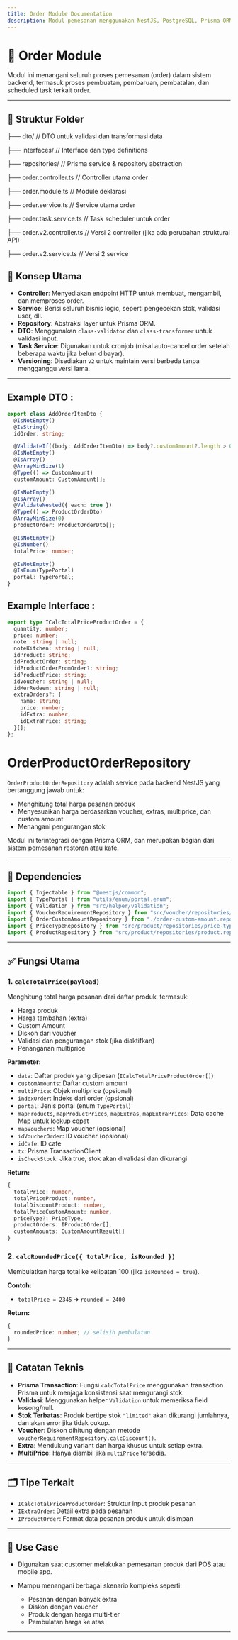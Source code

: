 ```yaml
---
title: Order Module Documentation
description: Modul pemesanan menggunakan NestJS, PostgreSQL, Prisma ORM.
---
```


# 🛒 Order Module

Modul ini menangani seluruh proses pemesanan (order) dalam sistem backend, termasuk proses pembuatan, pembaruan, pembatalan, dan scheduled task terkait order.

---

## 📁 Struktur Folder

├── dto/ // DTO untuk validasi dan transformasi data

├── interfaces/ // Interface dan type definitions

├── repositories/ // Prisma service & repository abstraction

├── order.controller.ts // Controller utama order

├── order.module.ts // Module deklarasi

├── order.service.ts // Service utama order

├── order.task.service.ts // Task scheduler untuk order

├── order.v2.controller.ts // Versi 2 controller (jika ada perubahan struktural API)

├── order.v2.service.ts // Versi 2 service

## 🧠 Konsep Utama

- **Controller**: Menyediakan endpoint HTTP untuk membuat, mengambil, dan memproses order.
- **Service**: Berisi seluruh bisnis logic, seperti pengecekan stok, validasi user, dll.
- **Repository**: Abstraksi layer untuk Prisma ORM.
- **DTO**: Menggunakan `class-validator` dan `class-transformer` untuk validasi input.
- **Task Service**: Digunakan untuk cronjob (misal auto-cancel order setelah beberapa waktu jika belum dibayar).
- **Versioning**: Disediakan `v2` untuk maintain versi berbeda tanpa mengganggu versi lama.

---

## Example DTO :

```ts
export class AddOrderItemDto {
  @IsNotEmpty()
  @IsString()
  idOrder: string;

  @ValidateIf((body: AddOrderItemDto) => body?.customAmount?.length > 0)
  @IsNotEmpty()
  @IsArray()
  @ArrayMinSize(1)
  @Type(() => CustomAmount)
  customAmount: CustomAmount[];

  @IsNotEmpty()
  @IsArray()
  @ValidateNested({ each: true })
  @Type(() => ProductOrderDto)
  @ArrayMinSize(0)
  productOrder: ProductOrderDto[];

  @IsNotEmpty()
  @IsNumber()
  totalPrice: number;

  @IsNotEmpty()
  @IsEnum(TypePortal)
  portal: TypePortal;
}
```

## Example Interface :

```ts
export type ICalcTotalPriceProductOrder = {
  quantity: number;
  price: number;
  note: string | null;
  noteKitchen: string | null;
  idProduct: string;
  idProductOrder: string;
  idProductOrderFromOrder?: string;
  idProductPrice: string;
  idVoucher: string | null;
  idMerRedeem: string | null;
  extraOrders?: {
    name: string;
    price: number;
    idExtra: number;
    idExtraPrice: string;
  }[];
};
```

# OrderProductOrderRepository

`OrderProductOrderRepository` adalah service pada backend NestJS yang bertanggung jawab untuk:

- Menghitung total harga pesanan produk
- Menyesuaikan harga berdasarkan voucher, extras, multiprice, dan custom amount
- Menangani pengurangan stok

Modul ini terintegrasi dengan Prisma ORM, dan merupakan bagian dari sistem pemesanan restoran atau kafe.

---

## 🔧 Dependencies

```ts
import { Injectable } from "@nestjs/common";
import { TypePortal } from "utils/enum/portal.enum";
import { Validation } from "src/helper/validation";
import { VoucherRequirementRepository } from "src/voucher/repositories/voucher-requirement.repository";
import { OrderCustomAmountRepository } from "./order-custom-amount.repository";
import { PriceTypeRepository } from "src/product/repositories/price-type.repository";
import { ProductRepository } from "src/product/repositories/product.repository";
```

---

## ✅ Fungsi Utama

### 1. `calcTotalPrice(payload)`

Menghitung total harga pesanan dari daftar produk, termasuk:

- Harga produk
- Harga tambahan (extra)
- Custom Amount
- Diskon dari voucher
- Validasi dan pengurangan stok (jika diaktifkan)
- Penanganan multiprice

**Parameter:**

- `data`: Daftar produk yang dipesan (`ICalcTotalPriceProductOrder[]`)
- `customAmounts`: Daftar custom amount
- `multiPrice`: Objek multiprice (opsional)
- `indexOrder`: Indeks dari order (opsional)
- `portal`: Jenis portal (enum `TypePortal`)
- `mapProducts`, `mapProductPrices`, `mapExtras`, `mapExtraPrices`: Data cache Map untuk lookup cepat
- `mapVouchers`: Map voucher (opsional)
- `idVoucherOrder`: ID voucher (opsional)
- `idCafe`: ID cafe
- `tx`: Prisma TransactionClient
- `isCheckStock`: Jika true, stok akan divalidasi dan dikurangi

**Return:**

```ts
{
  totalPrice: number,
  totalPriceProduct: number,
  totalDiscountProduct: number,
  totalPriceCustomAmount: number,
  priceType?: PriceType,
  productOrders: IProductOrder[],
  customAmounts: CustomAmountResult[]
}
```

### 2. `calcRoundedPrice({ totalPrice, isRounded })`

Membulatkan harga total ke kelipatan 100 (jika `isRounded = true`).

**Contoh:**

- `totalPrice = 2345` ➔ `rounded = 2400`

**Return:**

```ts
{
  roundedPrice: number; // selisih pembulatan
}
```

---

## 📌 Catatan Teknis

- **Prisma Transaction**: Fungsi `calcTotalPrice` menggunakan transaction Prisma untuk menjaga konsistensi saat mengurangi stok.
- **Validasi**: Menggunakan helper `Validation` untuk memeriksa field kosong/null.
- **Stok Terbatas**: Produk bertipe stok `"limited"` akan dikurangi jumlahnya, dan akan error jika tidak cukup.
- **Voucher**: Diskon dihitung dengan metode `voucherRequirementRepository.calcDiscount()`.
- **Extra**: Mendukung variant dan harga khusus untuk setiap extra.
- **MultiPrice**: Hanya diambil jika `multiPrice` tersedia.

---

## 🗂️ Tipe Terkait

- `ICalcTotalPriceProductOrder`: Struktur input produk pesanan
- `IExtraOrder`: Detail extra pada pesanan
- `IProductOrder`: Format data pesanan produk untuk disimpan

---

## 🚀 Use Case

- Digunakan saat customer melakukan pemesanan produk dari POS atau mobile app.
- Mampu menangani berbagai skenario kompleks seperti:

  - Pesanan dengan banyak extra
  - Diskon dengan voucher
  - Produk dengan harga multi-tier
  - Pembulatan harga ke atas

---
